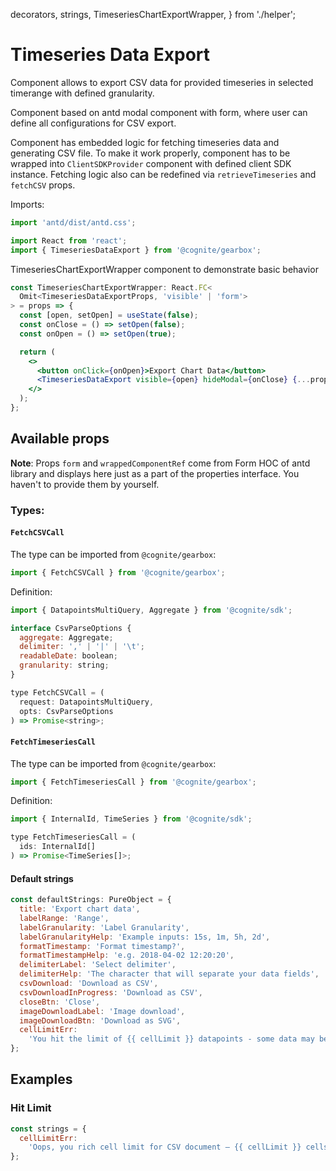   decorators,
  strings,
  TimeseriesChartExportWrapper,
} from './helper';

<Meta title="Time Series/TimeseriesDataExport" decorators={decorators} />

# Timeseries Data Export

Component allows to export CSV data for provided timeseries in selected timerange with defined granularity.

Component based on antd modal component with form, where user can define all configurations for CSV export.

Component has embedded logic for fetching timeseries data and generating CSV file. To make it work properly, component
has to be wrapped into `ClientSDKProvider` component with defined client SDK instance. Fetching logic
also can be redefined via `retrieveTimeseries` and `fetchCSV` props.

Imports:

```jsx
import 'antd/dist/antd.css';

import React from 'react';
import { TimeseriesDataExport } from '@cognite/gearbox';
```
TimeseriesChartExportWrapper component to demonstrate basic behavior

```jsx
const TimeseriesChartExportWrapper: React.FC<
  Omit<TimeseriesDataExportProps, 'visible' | 'form'>
> = props => {
  const [open, setOpen] = useState(false);
  const onClose = () => setOpen(false);
  const onOpen = () => setOpen(true);

  return (
    <>
      <button onClick={onOpen}>Export Chart Data</button>
      <TimeseriesDataExport visible={open} hideModal={onClose} {...props} />
    </>
  );
};
```

<Preview>
  <Story name="Basic Usage" >
    <TimeseriesChartExportWrapper
      timeseriesIds={[41852231325889, 7433885982156917]}
      granularity={'2m'}
      defaultTimeRange={[1567321800000, 1567408200000]}
    />
  </Story>
</Preview>

## Available props

<Props of={TimeseriesDataExportFC} />

**Note**: Props `form` and `wrappedComponentRef` come from Form HOC of antd library and displays here just as a part of the properties interface. You haven't to provide them by yourself.

### Types:

#### `FetchCSVCall`

The type can be imported from `@cognite/gearbox`:

```jsx
import { FetchCSVCall } from '@cognite/gearbox';
```

Definition:

```jsx
import { DatapointsMultiQuery, Aggregate } from '@cognite/sdk';

interface CsvParseOptions {
  aggregate: Aggregate;
  delimiter: ',' | '|' | '\t';
  readableDate: boolean;
  granularity: string;
}

type FetchCSVCall = (
  request: DatapointsMultiQuery,
  opts: CsvParseOptions
) => Promise<string>;
```

#### `FetchTimeseriesCall`

The type can be imported from `@cognite/gearbox`:

```jsx
import { FetchTimeseriesCall } from '@cognite/gearbox';
```

Definition:

```jsx
import { InternalId, TimeSeries } from '@cognite/sdk';

type FetchTimeseriesCall = (
  ids: InternalId[]
) => Promise<TimeSeries[]>;
```

#### Default strings

```jsx
const defaultStrings: PureObject = {
  title: 'Export chart data',
  labelRange: 'Range',
  labelGranularity: 'Label Granularity',
  labelGranularityHelp: 'Example inputs: 15s, 1m, 5h, 2d',
  formatTimestamp: 'Format timestamp?',
  formatTimestampHelp: 'e.g. 2018-04-02 12:20:20',
  delimiterLabel: 'Select delimiter',
  delimiterHelp: 'The character that will separate your data fields',
  csvDownload: 'Download as CSV',
  csvDownloadInProgress: 'Download as CSV',
  closeBtn: 'Close',
  imageDownloadLabel: 'Image download',
  imageDownloadBtn: 'Download as SVG',
  cellLimitErr:
    'You hit the limit of {{ cellLimit }} datapoints - some data may be omitted',
};
```

## Examples

### Hit Limit

```jsx
const strings = {
  cellLimitErr:
    'Oops, you rich cell limit for CSV document – {{ cellLimit }} cells, some data may be omitted',
};
```
<Preview>
  <Story name="Hit Limit" >
    <TimeseriesChartExportWrapper
      timeseriesIds={[41852231325889, 7433885982156917]}
      granularity={'2s'}
      defaultTimeRange={[1567321800000, 1567408200000]}
      cellLimit={5000}
      strings={strings}
    />
  </Story>
</Preview>
